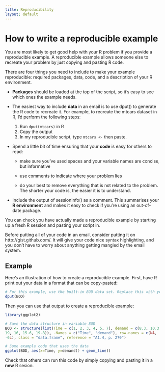 ```yaml
---
title: Reproducibility
layout: default
---
```


# How to write a reproducible example

You are most likely to get good help with your R problem if you provide a reproducible example. A reproducible example allows someone else to recreate your problem by just copying and pasting R code.

There are four things you need to include to make your example reproducible: required packages, data, code, and a description of your R environment.

* **Packages** should be loaded at the top of the script, so it's easy to
 see which ones the example needs.

* The easiest way to include **data** in an email is to use dput() to generate
  the R code to recreate it. For example, to recreate the mtcars dataset in R,
  I'd perform the following steps:

   1. Run `dput(mtcars)` in R
   2. Copy the output
   3. In my reproducible script, type `mtcars <- ` then paste.

* Spend a little bit of time ensuring that your **code** is easy for others to
  read:

  * make sure you've used spaces and your variable names are concise, but
    informative

  * use comments to indicate where your problem lies

  * do your best to remove everything that is not related to the problem.
   The shorter your code is, the easier it is to understand.

* Include the output of sessionInfo() as a comment. This summarises your **R
  environment** and makes it easy to check if you're using an out-of-date
  package.

You can check you have actually made a reproducible example by starting up a fresh R session and pasting your script in.

Before putting all of your code in an email, consider putting it on http://gist.github.com/.  It will give your code nice syntax highlighting, and you don't have to worry about anything getting mangled by the email system.

## Example

Here's an illustration of how to create a reproducible example. First, have R print out your data in a format that can be copy-pasted:

```r
# For this example, use the built-in BOD data set. Replace this with your data.
dput(BOD)
```

Then you can use that output to create a reproducible example:

```r
library(ggplot2)

# Save the data structure in variable BOD
BOD <- structure(list(Time = c(1, 2, 3, 4, 5, 7), demand = c(8.3, 10.3,
19, 16, 15.6, 19.8)), .Names = c("Time", "demand"), row.names = c(NA,
-6L), class = "data.frame", reference = "A1.4, p. 270")

# Some example code that uses the data
ggplot(BOD, aes(x=Time, y=demand)) + geom_line()
```

Check that others can run this code by simply copying and pasting it in a **new** R sesion.
